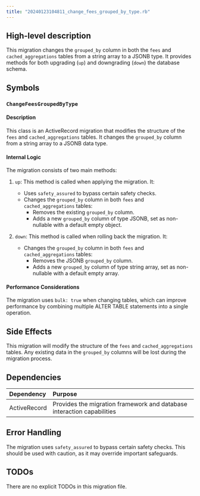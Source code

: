 ```yaml
---
title: "20240123104811_change_fees_grouped_by_type.rb"
---
```


## High-level description
This migration changes the `grouped_by` column in both the `fees` and `cached_aggregations` tables from a string array to a JSONB type. It provides methods for both upgrading (`up`) and downgrading (`down`) the database schema.

## Symbols

### `ChangeFeesGroupedByType`
#### Description
This class is an ActiveRecord migration that modifies the structure of the `fees` and `cached_aggregations` tables. It changes the `grouped_by` column from a string array to a JSONB data type.

#### Internal Logic
The migration consists of two main methods:

1. `up`: This method is called when applying the migration. It:
   - Uses `safety_assured` to bypass certain safety checks.
   - Changes the `grouped_by` column in both `fees` and `cached_aggregations` tables:
     - Removes the existing `grouped_by` column.
     - Adds a new `grouped_by` column of type JSONB, set as non-nullable with a default empty object.

2. `down`: This method is called when rolling back the migration. It:
   - Changes the `grouped_by` column in both `fees` and `cached_aggregations` tables:
     - Removes the JSONB `grouped_by` column.
     - Adds a new `grouped_by` column of type string array, set as non-nullable with a default empty array.

#### Performance Considerations
The migration uses `bulk: true` when changing tables, which can improve performance by combining multiple ALTER TABLE statements into a single operation.

## Side Effects
This migration will modify the structure of the `fees` and `cached_aggregations` tables. Any existing data in the `grouped_by` columns will be lost during the migration process.

## Dependencies
| Dependency | Purpose |
|:-----------|:--------|
| ActiveRecord | Provides the migration framework and database interaction capabilities |

## Error Handling
The migration uses `safety_assured` to bypass certain safety checks. This should be used with caution, as it may override important safeguards.

## TODOs
There are no explicit TODOs in this migration file.